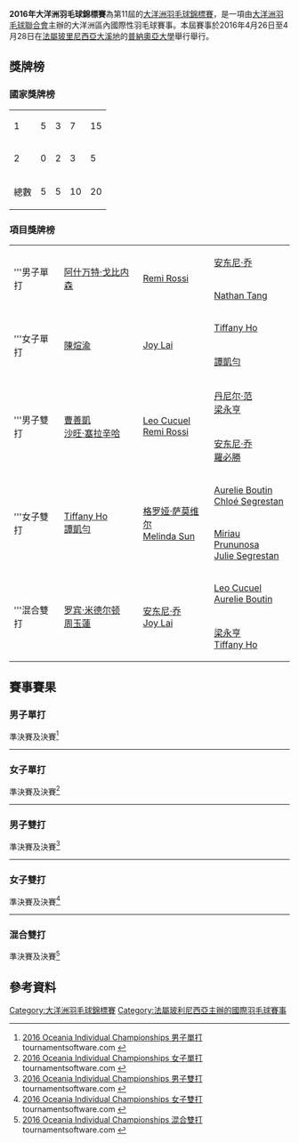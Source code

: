 {{noteTA|G1=Badminton}}
{{infobox badminton event
|name           = 2016年大洋洲羽毛球錦標賽
|image          = 
|size           = 
|caption        =
|dates          = 2016年4月26日－4月28日（單項）
|number_edition = 第11屆
|level          = 
|prize_money    = 
|location       = {{TAH}}[[大溪地|大溪地]]
|venue          = 普納奧亞大學
|previous       = 2015年大洋洲羽毛球錦標賽 
|next           = 2017年大洋洲羽毛球錦標賽
}}
'''2016年大洋洲羽毛球錦標賽'''為第11屆的[[大洋洲羽毛球錦標賽|大洋洲羽毛球錦標賽]]，是一項由[[大洋洲羽毛球聯合會|大洋洲羽毛球聯合會]]主辦的大洋洲區內國際性羽毛球賽事。本屆賽事於2016年4月26日至4月28日在[[法屬玻里尼西亞|法屬玻里尼西亞]][[大溪地|大溪地]]的[[普納奧亞大學|普納奧亞大學]]舉行舉行。

==獎牌榜==
===國家獎牌榜===

{| {{RankedMedalTable}}
|-
|1||style="text-align:left"| {{bat|AUS}} ||5||3||7||15
|-
|2||style="text-align:left"| {{bat|TAH}} ||0||2||3||5
|- class="sortbottom"
!colspan=2|總數|| 5 || 5 || 10 || 20
|}

===項目獎牌榜===
{| {{MedalistTable|labelwidth=80px|type=項目|style=font-size:small;}}
|-
|rowspan=2|'''男子單打
|rowspan=2|{{flagicon|AUS}} [[阿什万特·戈比内森|阿什万特·戈比内森]]
|rowspan=2|{{flagicon|TAH}} [[Remi_Rossi|Remi Rossi]]
|{{flagicon|AUS}} [[安东尼·乔|安东尼·乔]]
|-
|{{flagicon|AUS}} [[Nathan_Tang|Nathan Tang]]
|-
|rowspan=2|'''女子單打
|rowspan=2|{{flagicon|AUS}} [[陳煊渝|陳煊渝]]
|rowspan=2|{{flagicon|AUS}} [[Joy_Lai|Joy Lai]]
|{{flagicon|AUS}} [[Tiffany_Ho|Tiffany Ho]]
|-
|{{flagicon|AUS}} [[譚凱勻|譚凱勻]]
|-
|rowspan=2|'''男子雙打
|rowspan=2|{{flagicon|AUS}} [[曹善凱|曹善凱]]<br/>{{flagicon|AUS}} [[沙旺·塞拉辛哈|沙旺·塞拉辛哈]]
|rowspan=2|{{flagicon|TAH}} [[Leo_Cucuel|Leo Cucuel]]<br/>{{flagicon|TAH}} [[Remi_Rossi|Remi Rossi]]
|{{flagicon|AUS}} [[丹尼尔·范|丹尼尔·范]]<br/>{{flagicon|AUS}} [[梁永亨|梁永亨]]
|-
|{{flagicon|AUS}} [[安东尼·乔|安东尼·乔]]<br/>{{flagicon|AUS}} [[羅必勝|羅必勝]]
|-
|rowspan=2|'''女子雙打
|rowspan=2|{{flagicon|AUS}} [[Tiffany_Ho|Tiffany Ho]]<br/>{{flagicon|AUS}} [[譚凱勻|譚凱勻]]
|rowspan=2|{{flagicon|AUS}} [[格罗娅·萨莫维尔|格罗娅·萨莫维尔]]<br/>{{flagicon|AUS}} [[Melinda_Sun|Melinda Sun]]
|{{flagicon|TAH}} [[Aurelie_Boutin|Aurelie Boutin]]<br/>{{flagicon|TAH}} [[Chloé_Segrestan|Chloé Segrestan]]
|-
|{{flagicon|TAH}} [[Miriau_Prununosa|Miriau Prununosa]]<br/>{{flagicon|TAH}} [[Julie_Segrestan|Julie Segrestan]]
|-
|rowspan=2|'''混合雙打
|rowspan=2|{{flagicon|AUS}} [[罗宾·米德尔顿|罗宾·米德尔顿]]<br/>{{flagicon|AUS}} [[周玉蓮|周玉蓮]]
|rowspan=2|{{flagicon|AUS}} [[安东尼·乔|安东尼·乔]]<br/>{{flagicon|AUS}} [[Joy_Lai|Joy Lai]]
|{{flagicon|TAH}} [[Leo_Cucuel|Leo Cucuel]]<br/>{{flagicon|TAH}} [[Aurelie_Boutin|Aurelie Boutin]]
|-
|{{flagicon|AUS}} [[梁永亨|梁永亨]]<br/>{{flagicon|AUS}} [[Tiffany_Ho|Tiffany Ho]]
|}

== 賽事賽果 ==
=== 男子單打 ===
;準決賽及決賽<ref name="MS">[http://bwf.tournamentsoftware.com/sport/draw.aspx?id=7476FF0B-91D1-441C-B7FB-CF6187F14920&draw=1 2016 Oceania Individual Championships 男子單打] {{Wayback|url=http://bwf.tournamentsoftware.com/sport/draw.aspx?id=7476FF0B-91D1-441C-B7FB-CF6187F14920&draw=1 |date=20210206154732 }} tournamentsoftware.com {{en}}</ref>
{{4TeamBracket-Tennis3-v2
| team-width=200
| RD1-seed1=
| RD1-team1='''{{flagicon|TAH}} [[Remi_Rossi|Remi Rossi]]
| RD1-score1-1=13
| RD1-score1-2='''21
| RD1-score1-3='''21
| RD1-seed2=3
| RD1-team2={{flagicon|AUS}} [[安东尼·乔|安东尼·乔]]
| RD1-score2-1='''21
| RD1-score2-2=17
| RD1-score2-3=19

| RD1-seed3=4
| RD1-team3={{flagicon|AUS}} [[Nathan_Tang|Nathan Tang]]
| RD1-score3-1=18
| RD1-score3-2=25
| RD1-score3-3=
| RD1-seed4=2
| RD1-team4='''{{flagicon|AUS}} [[阿什万特·戈比内森|阿什万特·戈比内森]]
| RD1-score4-1='''21
| RD1-score4-2='''27
| RD1-score4-3=

| RD2-seed1=
| RD2-team1={{flagicon|TAH}} [[Remi_Rossi|Remi Rossi]]
| RD2-score1-1=17
| RD2-score1-2=16
| RD2-score1-3=
| RD2-seed2=2
| RD2-team2='''{{flagicon|AUS}} [[阿什万特·戈比内森|阿什万特·戈比内森]]
| RD2-score2-1='''21
| RD2-score2-2='''21
| RD2-score2-3=
}}
----

=== 女子單打 ===
;準決賽及決賽<ref name="WS">[http://bwf.tournamentsoftware.com/sport/draw.aspx?id=7476FF0B-91D1-441C-B7FB-CF6187F14920&draw=2 2016 Oceania Individual Championships 女子單打] {{Wayback|url=http://bwf.tournamentsoftware.com/sport/draw.aspx?id=7476FF0B-91D1-441C-B7FB-CF6187F14920&draw=2 |date=20210208002751 }} tournamentsoftware.com {{en}}</ref>
{{4TeamBracket-Tennis3-v2
| team-width=200
| RD1-seed1=1
| RD1-team1='''{{flagicon|AUS}} [[陳煊渝|陳煊渝]]
| RD1-score1-1='''21
| RD1-score1-2='''21
| RD1-score1-3=
| RD1-seed2=
| RD1-team2={{flagicon|AUS}} [[譚凱勻|譚凱勻]]
| RD1-score2-1=8
| RD1-score2-2=14
| RD1-score2-3=

| RD1-seed3=
| RD1-team3={{flagicon|AUS}} [[Tiffany_Ho|Tiffany Ho]]
| RD1-score3-1='''21
| RD1-score3-2=14
| RD1-score3-3=15
| RD1-seed4=2
| RD1-team4='''{{flagicon|AUS}} [[Joy_Lai|Joy Lai]]
| RD1-score4-1=20
| RD1-score4-2='''21
| RD1-score4-3='''21

| RD2-seed1=1
| RD2-team1='''{{flagicon|AUS}} [[陳煊渝|陳煊渝]]
| RD2-score1-1='''21
| RD2-score1-2='''21
| RD2-score1-3=
| RD2-seed2=2
| RD2-team2={{flagicon|AUS}} [[Joy_Lai|Joy Lai]]
| RD2-score2-1=13
| RD2-score2-2=15
| RD2-score2-3=
}}
----

=== 男子雙打 ===
;準決賽及決賽<ref name="MD">[http://bwf.tournamentsoftware.com/sport/draw.aspx?id=7476FF0B-91D1-441C-B7FB-CF6187F14920&draw=3 2016 Oceania Individual Championships 男子雙打] tournamentsoftware.com {{en}}</ref>
{{4TeamBracket-Tennis3-v2
| team-width=200
| RD1-seed1=1
| RD1-team1='''{{flagicon|AUS}} [[曹善凱|曹善凱]]<br/> {{flagicon|AUS}} [[沙旺·塞拉辛哈|沙旺·塞拉辛哈]]
| RD1-score1-1='''21
| RD1-score1-2='''21
| RD1-score1-3=
| RD1-seed2=
| RD1-team2={{flagicon|AUS}} [[丹尼尔·范|丹尼尔·范]]<br/> {{flagicon|AUS}} [[梁永亨|梁永亨]]
| RD1-score2-1=12
| RD1-score2-2=15
| RD1-score2-3=

| RD1-seed3=
| RD1-team3='''{{flagicon|TAH}} [[Leo_Cucuel|Leo Cucuel]]<br/> {{flagicon|TAH}} [[Remi_Rossi|Remi Rossi]]
| RD1-score3-1='''21
| RD1-score3-2='''21
| RD1-score3-3=
| RD1-seed4=2
| RD1-team4={{flagicon|AUS}} [[安东尼·乔|安东尼·乔]]<br/> {{flagicon|AUS}} [[羅必勝|羅必勝]]
| RD1-score4-1=16
| RD1-score4-2=17
| RD1-score4-3=

| RD2-seed1=1
| RD2-team1='''{{flagicon|AUS}} [[曹善凱|曹善凱]]<br/> {{flagicon|AUS}} [[沙旺·塞拉辛哈|沙旺·塞拉辛哈]]
| RD2-score1-1='''21
| RD2-score1-2='''21
| RD2-score1-3=
| RD2-seed2=
| RD2-team2={{flagicon|TAH}} [[Leo_Cucuel|Leo Cucuel]]<br/> {{flagicon|TAH}} [[Remi_Rossi|Remi Rossi]]
| RD2-score2-1=11
| RD2-score2-2=12
| RD2-score2-3=
}}
----

=== 女子雙打 ===
;準決賽及決賽<ref name="WD">[http://bwf.tournamentsoftware.com/sport/draw.aspx?id=7476FF0B-91D1-441C-B7FB-CF6187F14920&draw=8 2016 Oceania Individual Championships 女子雙打] {{Wayback|url=http://bwf.tournamentsoftware.com/sport/draw.aspx?id=7476FF0B-91D1-441C-B7FB-CF6187F14920&draw=8 |date=20210204003348 }} tournamentsoftware.com {{en}}</ref>
{{4TeamBracket-Tennis3-v2
| team-width=200
| RD1-seed1=1
| RD1-team1='''{{flagicon|AUS}} [[Tiffany_Ho|Tiffany Ho]]<br/> {{flagicon|AUS}} [[譚凱勻|譚凱勻]]
| RD1-score1-1='''21
| RD1-score1-2='''21
| RD1-score1-3=
| RD1-seed2=
| RD1-team2={{flagicon|TAH}} [[Miriau_Prununosa|Miriau Prununosa]]<br/> {{flagicon|TAH}} [[Julie_Segrestan|Julie Segrestan]]
| RD1-score2-1=0
| RD1-score2-2=11
| RD1-score2-3=

| RD1-seed3=
| RD1-team3='''{{flagicon|AUS}} [[格罗娅·萨莫维尔|格罗娅·萨莫维尔]]<br/> {{flagicon|AUS}} [[Melinda_Sun|Melinda Sun]]
| RD1-score3-1='''21
| RD1-score3-2='''21
| RD1-score3-3=
| RD1-seed4=2
| RD1-team4={{flagicon|TAH}} [[Aurelie_Boutin|Aurelie Boutin]]<br/> {{flagicon|TAH}} [[Chloé_Segrestan|Chloé Segrestan]]
| RD1-score4-1=11
| RD1-score4-2=8
| RD1-score4-3=

| RD2-seed1=1
| RD2-team1='''{{flagicon|AUS}} [[Tiffany_Ho|Tiffany Ho]]<br/> {{flagicon|AUS}} [[譚凱勻|譚凱勻]]
| RD2-score1-1='''21
| RD2-score1-2=19
| RD2-score1-3='''22
| RD2-seed2=
| RD2-team2={{flagicon|AUS}} [[格罗娅·萨莫维尔|格罗娅·萨莫维尔]]<br/> {{flagicon|AUS}} [[Melinda_Sun|Melinda Sun]]
| RD2-score2-1=17
| RD2-score2-2='''21
| RD2-score2-3=20
}}
----

=== 混合雙打 ===
;準決賽及決賽<ref name="XD">[http://bwf.tournamentsoftware.com/sport/draw.aspx?id=7476FF0B-91D1-441C-B7FB-CF6187F14920&draw=7 2016 Oceania Individual Championships 混合雙打] {{Wayback|url=http://bwf.tournamentsoftware.com/sport/draw.aspx?id=7476FF0B-91D1-441C-B7FB-CF6187F14920&draw=7 |date=20210206154847 }} tournamentsoftware.com {{en}}</ref>
{{4TeamBracket-Tennis3-v2
| team-width=200
| RD1-seed1=1
| RD1-team1='''{{flagicon|AUS}} [[罗宾·米德尔顿|罗宾·米德尔顿]]<br/> {{flagicon|AUS}} [[周玉蓮|周玉蓮]]
| RD1-score1-1='''21
| RD1-score1-2='''21
| RD1-score1-3=
| RD1-seed2=
| RD1-team2={{flagicon|TAH}} [[Leo_Cucuel|Leo Cucuel]]<br/> {{flagicon|TAH}} [[Aurelie_Boutin|Aurelie Boutin]]
| RD1-score2-1=15
| RD1-score2-2=4
| RD1-score2-3=

| RD1-seed3=
| RD1-team3={{flagicon|AUS}} [[梁永亨|梁永亨]]<br/> {{flagicon|AUS}} [[Tiffany_Ho|Tiffany Ho]]
| RD1-score3-1=11
| RD1-score3-2=18
| RD1-score3-3=
| RD1-seed4=
| RD1-team4='''{{flagicon|AUS}} [[安东尼·乔|安东尼·乔]]<br/> {{flagicon|AUS}} [[Joy_Lai|Joy Lai]]
| RD1-score4-1='''21
| RD1-score4-2='''21
| RD1-score4-3=

| RD2-seed1=1
| RD2-team1='''{{flagicon|AUS}} [[罗宾·米德尔顿|罗宾·米德尔顿]]<br/> {{flagicon|AUS}} [[周玉蓮|周玉蓮]]
| RD2-score1-1='''21
| RD2-score1-2='''21
| RD2-score1-3=
| RD2-seed2=
| RD2-team2={{flagicon|AUS}} [[安东尼·乔|安东尼·乔]]<br/> {{flagicon|AUS}} [[Joy_Lai|Joy Lai]]
| RD2-score2-1=11
| RD2-score2-2=9
| RD2-score2-3=
}}

== 參考資料 ==
{{Reflist}}

[[Category:大洋洲羽毛球錦標賽|Category:大洋洲羽毛球錦標賽]]
[[Category:法屬玻利尼西亞主辦的國際羽毛球賽事|Category:法屬玻利尼西亞主辦的國際羽毛球賽事]]